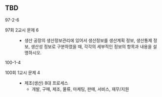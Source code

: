 ## TBD {#sec-tbd .unnumbered}

::: {.callout title="기출"}
97-2-6  
:::

97회 2교시 문제 6
: - 생산 공장의 생산정보관리에 있어서 생산정보를 생산계획 정보, 생산통제 정보, 생산성 정보로 구분하였을 때, 각각의 세부적인 정보의 항목과 내용을 설명하시오.

::: {.callout title="기출"}
100-1-4
:::

100회 1교시 문제 4
: - 제조(생산) 8대 프로세스
        - 개발, 구매, 제조, 물류, 마케팅, 판매, 서비스, 재무/지원



